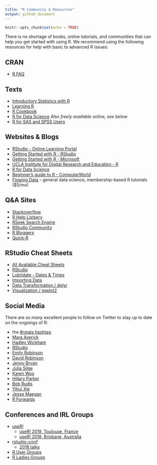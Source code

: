 ```yaml
---
title: "R Community & Resources"
output: github_document
---
```


```r
knitr::opts_chunk$set(echo = TRUE)
```

There is no shortage of books, online tutorials, and communities that can help you get started with using R. We recommend using the following resources for help with basic to advanced R issues:

## CRAN
* [R FAQ](https://cran.r-project.org/faqs.html)

## Texts
* [Introductory Statistics with R](https://www.amazon.com/gp/product/0387790535)
* [Learning R](http://shop.oreilly.com/product/0636920028352.do)
* [R Cookbook](http://shop.oreilly.com/product/9780596809164.do)
* [R for Data Science](http://shop.oreilly.com/product/0636920034407.do) *Also freely available online, see below*
* [R for SAS and SPSS Users](https://www.springer.com/us/book/9780387094182)

## Websites & Blogs
* [RStudio - Online Learning Portal](https://www.rstudio.com/online-learning/)
* [Getting Started with R - RStudio](https://support.rstudio.com/hc/en-us/articles/201141096-Getting-Started-with-R)
* [Getting Started with R - Microsoft](https://mran.microsoft.com/documents/getting-started/)
* [UCLA Institute for Digital Research and Education - R](https://stats.idre.ucla.edu/r/)
* [R for Data Science](http://r4ds.had.co.nz/)
* [Beginner's guide to R - ComputerWorld](http://www.computerworld.com/article/2497143/business-intelligence/business-intelligence-beginner-s-guide-to-r-introduction.html)
* [Flowing Data](http://flowingdata.com/) - general data science, membership-based R tutorials ($5/mo)

## Q&A Sites
* [Stackoverflow](http://stackoverflow.com/questions/tagged/r)
* [R Help Listserv](https://stat.ethz.ch/mailman/listinfo/r-help)
* [RSeek Search Engine](http://rseek.org/)
* [RStudio Community](https://community.rstudio.com/)
* [R Bloggers](https://www.r-bloggers.com/)
* [Quick-R](http://www.statmethods.net/index.html)


## RStudio Cheat Sheets 
* [All Available Cheat Sheets](https://www.rstudio.com/resources/cheatsheets/)
* [RStudio](https://github.com/rstudio/cheatsheets/raw/master/rstudio-ide.pdf)
* [Lubridate - Dates & Times](https://github.com/rstudio/cheatsheets/raw/master/lubridate.pdf)
* [Importing Data](https://github.com/rstudio/cheatsheets/raw/master/data-import.pdf)
* [Data Transformation / dplyr](https://github.com/rstudio/cheatsheets/raw/master/data-transformation.pdf)
* [Visualization / ggplot2](https://github.com/rstudio/cheatsheets/raw/master/data-visualization-2.1.pdf)

## Social Media
There are _so many_ excellent people to follow on Twitter to stay up to date on the ongoings of R: 

* the [#rstats hashtag](https://twitter.com/search?q=rstats&src=spxr)
* [Mara Averick](https://twitter.com/dataandme)
* [Hadley Wickham](https://twitter.com/hadleywickham)
* [RStudio](https://twitter.com/rstudio)
* [Emily Robinson](https://twitter.com/robinson_es)
* [David Robinson](https://twitter.com/drob)
* [Jenny Bryan](https://twitter.com/JennyBryan)
* [Julia Silge](https://twitter.com/juliasilge)
* [Karen Woo](https://twitter.com/kara_woo)
* [Hillary Parker](https://twitter.com/hspter)
* [Bob Rudis](https://twitter.com/hrbrmstr)
* [Yihui Xie](https://twitter.com/xieyihui)
* [Jesse Maegan](https://twitter.com/kierisi)
* [R Forwards](https://twitter.com/R_Forwards)

## Conferences and IRL Groups

* [useR!](https://www.r-project.org/conferences.html)
    + [useR! 2019, Toulouse, France](http://www.user2019.fr/)
    + [useR! 2018, Brisbane, Australia](https://user2018.r-project.org/)
* [rstudio::conf](https://www.rstudio.com/conference/)
    + [2018 talks](https://www.rstudio.com/resources/videos/rstudioconf-2018-talks/)
* [R User Groups](https://jumpingrivers.github.io/meetingsR/r-user-groups.html)
* [R Ladies Groups](https://rladies.org/)



